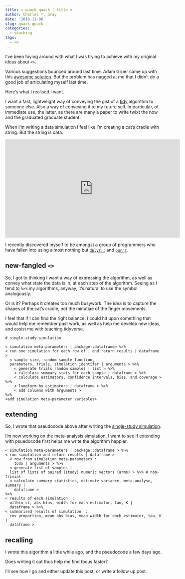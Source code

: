 ```yaml
---
title: < quack quack | title > 
author: Charles T. Gray
date: '2018-11-06'
slug: quack-quack
categories:
  - teaching
tags:
  - <>
---
```


I've been toying around with what I was trying to achieve with my original ideas
about `<>`. 

Various suggestions bounced around last time. Adam Gruer came up with this [awesome solution](https://github.com/adam-gruer/quack_quack). But the problem has nagged at me that I didn't do a good job of articulating myself last time.

Here's what I realised I want. 

I want a fast, lightweight way of conveying the 
gist of a [tidy](https://www.tidyverse.org/) algorithm to someone else. Also a way of conveying it to my future self. In particular, of immediate use, the latter, as there are many a paper to write twixt the now and the graduated graduate student.

When I'm writing a data simulation I feel like I'm creating a cat's cradle with string. But the string is data. 

<iframe width="560" height="315" src="https://www.youtube.com/embed/VpHTPnrYLzQ" frameborder="0" allow="accelerometer; autoplay; encrypted-media; gyroscope; picture-in-picture" allowfullscreen></iframe>

I recently discovered myself to be amongst a group of programmers who have fallen into using almost nothing but [`dplyr::`](https://dplyr.tidyverse.org/) and [`purrr`](https://purrr.tidyverse.org/).

## new-fangled `<>`

So, I got to thinking I want a way of expressing the algorithm, as well as convey what state the data is in, at each step of the algorithm. Seeing as I tend to ` %>% ` my algorithms, anyway, it's natural to use the symbol analogously.  

Or is it? Perhaps it creates too much busywork. The idea is to capture the shapes of the cat's cradle, not the minutiae of the finger movements. 

I feel that if I can find the right balance, I could hit upon something that
would help me remember past work, as well as help me develop new ideas,
and assist me with teaching tidyverse. 

```{}
# single-study simulation

< simulation meta-parameters | package::dataframe> %>% 
< run one simulation for each row of . and return results | dataframe > 
  < sample size, random sample function, 
  parameters, trials, simulation identifer | arguments > %>% 
    < generate trials random samples | list > %>% 
    < calculate summary stats for each sample | dataframe > %>% 
    < calculate estimators, confidence intervals, bias, and coverage > %>% 
    < longform by estimators | dataframe > %>% 
    < add columns with arguments >
%>%
<add simulation meta-parameter variables>
```

## extending

So, I wrote that pseudocode above after writing the [single-study simulation](https://github.com/softloud/varameta/blob/master/data-raw/sim-data.Rmd). 

I'm now working on the meta-analysis simulation. I want to see if extending with 
psuedocode first helps me write the algorithm happier.

```{}
< simulation meta-parameters | package::dataframe > %>% 
< run simulation and return results | dataframe >  
  < row from simulation meta-parameters : 
    todo | arguments > %>% 
  < generate list of samples | 
  list of lists of paired (study) numeric vectors (arms) > %>% # non-trivial
  < calculate summary statistics, estimate variance, meta-analyse, summary | 
    dataframe >  
%>% 
< results of each simulation  :
  within ci, abs bias, width for each estimator, tau, K | 
  dataframe > %>% 
< summarised results of simulation  : 
  cov proportion, mean abs bias, mean width for each estimator, tau, K | 
  dataframe > 
```

## recalling

I wrote this algorithm a little while ago, and the pseudocode a few days ago.

Does writing it out thus help me find focus faster?

I'll see how I go and either update this post, or write a follow up post.  